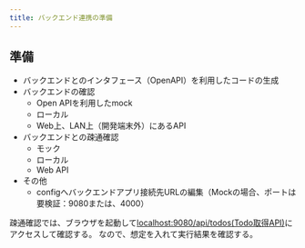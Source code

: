```yaml
---
title: バックエンド連携の準備
---
```


## 準備

- バックエンドとのインタフェース（OpenAPI）を利用したコードの生成
- バックエンドの確認
  - Open APIを利用したmock
  - ローカル
  - Web上、LAN上（開発端末外）にあるAPI
- バックエンドとの疎通確認
  - モック
  - ローカル
  - Web API
- その他
  - configへバックエンドアプリ接続先URLの編集（Mockの場合、ポートは要検証：9080または、4000）

疎通確認では、ブラウザを起動して[localhost:9080/api/todos(Todo取得API)](http://localhost:9080/api/todos)にアクセスして確認する。
なので、想定を入れて実行結果を確認する。
